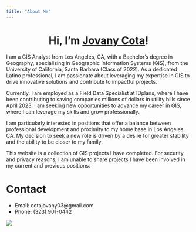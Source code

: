 ```yaml
---
title: "About Me" 
---
```

  
<center>
# Hi, I'm [Jovany Cota](https://www.linkedin.com/in/jovany-cota-87aa61178/)!
</center>
  
I am a GIS Analyst from Los Angeles, CA, with a Bachelor’s degree in Geography, specializing in Geographic Information Systems (GIS), from the University of California, Santa Barbara (Class of 2022). As a dedicated Latino professional, I am passionate about leveraging my expertise in GIS to drive innovative solutions and contribute to impactful projects.

Currently, I am employed as a Field Data Specialist at IDplans, where I have been contributing to saving companies millions of dollars in utility bills since April 2023. I am seeking new opportunities to advance my career in GIS, where I can leverage my skills and grow professionally.

I am particularly interested in positions that offer a balance between professional development and proximity to my home base in Los Angeles, CA. My decision to seek a new role is driven by a desire for greater stability and the ability to be closer to my family.

This website is a collection of GIS projects I have completed. For security and privacy reasons, I am unable to share projects I have been involved in my current and previous positions. 

# Contact
  - Email: cotajovany03@gmail.com
  - Phone: (323) 901-0442
  

![](img/IMG_1191.JPG)
